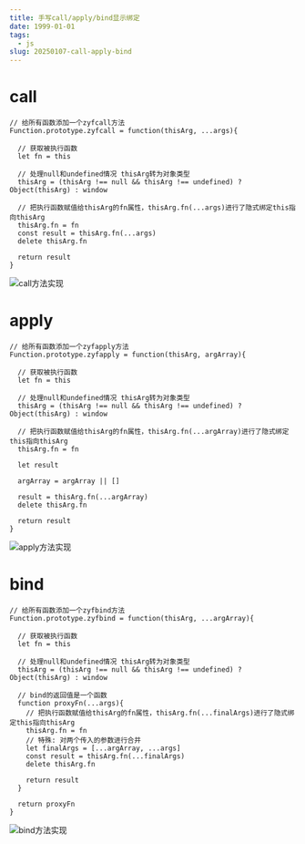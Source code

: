 ```yaml
---
title: 手写call/apply/bind显示绑定
date: 1999-01-01
tags:  
  - js
slug: 20250107-call-apply-bind
---
```


# call

```
// 给所有函数添加一个zyfcall方法
Function.prototype.zyfcall = function(thisArg, ...args){
  
  // 获取被执行函数
  let fn = this

  // 处理null和undefined情况 thisArg转为对象类型
  thisArg = (thisArg !== null && thisArg !== undefined) ? Object(thisArg) : window

  // 把执行函数赋值给thisArg的fn属性，thisArg.fn(...args)进行了隐式绑定this指向thisArg
  thisArg.fn = fn
  const result = thisArg.fn(...args)
  delete thisArg.fn

  return result
}
```
![call方法实现](/img/display/call.png)

# apply
```
// 给所有函数添加一个zyfapply方法
Function.prototype.zyfapply = function(thisArg, argArray){
  
  // 获取被执行函数
  let fn = this

  // 处理null和undefined情况 thisArg转为对象类型
  thisArg = (thisArg !== null && thisArg !== undefined) ? Object(thisArg) : window

  // 把执行函数赋值给thisArg的fn属性，thisArg.fn(...argArray)进行了隐式绑定this指向thisArg
  thisArg.fn = fn

  let result

  argArray = argArray || []

  result = thisArg.fn(...argArray)
  delete thisArg.fn

  return result
}
```
![apply方法实现](/img/display/apply.png)

# bind
```
// 给所有函数添加一个zyfbind方法
Function.prototype.zyfbind = function(thisArg, ...argArray){
  
  // 获取被执行函数
  let fn = this

  // 处理null和undefined情况 thisArg转为对象类型
  thisArg = (thisArg !== null && thisArg !== undefined) ? Object(thisArg) : window

  // bind的返回值是一个函数
  function proxyFn(...args){
    // 把执行函数赋值给thisArg的fn属性，thisArg.fn(...finalArgs)进行了隐式绑定this指向thisArg
    thisArg.fn = fn
    // 特殊: 对两个传入的参数进行合并
    let finalArgs = [...argArray, ...args]
    const result = thisArg.fn(...finalArgs)
    delete thisArg.fn
  
    return result
  }

  return proxyFn
}
```
![bind方法实现](/img/display/bind.png)
